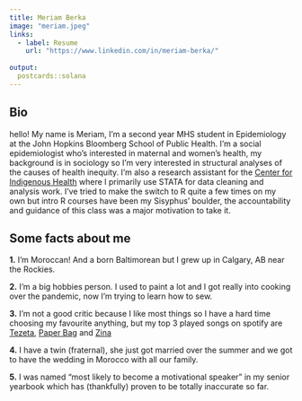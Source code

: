 ```yaml
---
title: Meriam Berka
image: "meriam.jpeg"
links:
  - label: Resume
    url: "https://www.linkedin.com/in/meriam-berka/"
  
output:
  postcards::solana
---
```


## Bio

hello! My name is Meriam, I'm a second year MHS student in Epidemiology at the John Hopkins Bloomberg School of Public Health. I'm a social epidemiologist who's interested in maternal and women's health, my background is in sociology so I'm very interested in structural analyses of the causes of health inequity. I'm also a research assistant for the [Center for Indigenous Health](https://cih.jhu.edu) where I primarily use STATA for data cleaning and analysis work. I've tried to make the switch to R quite a few times on my own but intro R courses have been my Sisyphus' boulder, the accountability and guidance of this class was a major motivation to take it.

## Some facts about me

**1.** I'm Moroccan! And a born Baltimorean but I grew up in Calgary, AB near the Rockies.

**2.** I'm a big hobbies person. I used to paint a lot and I got really into cooking over the pandemic, now I'm trying to learn how to sew.

**3.** I'm not a good critic because I like most things so I have a hard time choosing my favourite anything, but my top 3 played songs on spotify are [Tezeta](https://www.youtube.com/watch?v=Wy-v-FgiUD8), [Paper Bag](https://www.youtube.com/watch?v=BK30r_SIZ-g) and [Zina](https://www.youtube.com/watch?v=6-UOmjw9viQ)

**4.** I have a twin (fraternal), she just got married over the summer and we got to have the wedding in Morocco with all our family.

**5.** I was named "most likely to become a motivational speaker" in my senior yearbook which has (thankfully) proven to be totally inaccurate so far.
